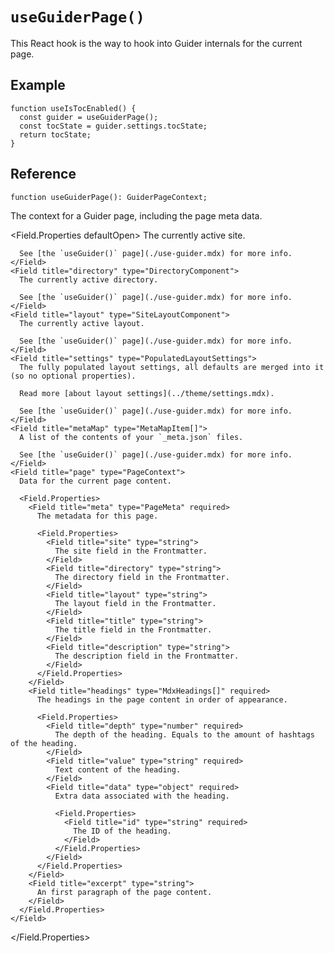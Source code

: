 # `useGuiderPage()`

This React hook is the way to hook into Guider internals for the current page.


## Example

```tsx
function useIsTocEnabled() {
  const guider = useGuiderPage();
  const tocState = guider.settings.tocState;
  return tocState;
}
```


## Reference

```tsx
function useGuiderPage(): GuiderPageContext;
```
<Field title="returnValue" type="GuiderPageContext">
  The context for a Guider page, including the page meta data.

  <Field.Properties defaultOpen>
    <Field title="site" type="SiteComponent">
      The currently active site.

      See [the `useGuider()` page](./use-guider.mdx) for more info.
    </Field>
    <Field title="directory" type="DirectoryComponent">
      The currently active directory.

      See [the `useGuider()` page](./use-guider.mdx) for more info.
    </Field>
    <Field title="layout" type="SiteLayoutComponent">
      The currently active layout.

      See [the `useGuider()` page](./use-guider.mdx) for more info.
    </Field>
    <Field title="settings" type="PopulatedLayoutSettings">
      The fully populated layout settings, all defaults are merged into it (so no optional properties).

      Read more [about layout settings](../theme/settings.mdx).

      See [the `useGuider()` page](./use-guider.mdx) for more info.
    </Field>
    <Field title="metaMap" type="MetaMapItem[]">
      A list of the contents of your `_meta.json` files.

      See [the `useGuider()` page](./use-guider.mdx) for more info.
    </Field>
    <Field title="page" type="PageContext">
      Data for the current page content.

      <Field.Properties>
        <Field title="meta" type="PageMeta" required>
          The metadata for this page.

          <Field.Properties>
            <Field title="site" type="string">
              The site field in the Frontmatter.
            </Field>
            <Field title="directory" type="string">
              The directory field in the Frontmatter.
            </Field>
            <Field title="layout" type="string">
              The layout field in the Frontmatter.
            </Field>
            <Field title="title" type="string">
              The title field in the Frontmatter.
            </Field>
            <Field title="description" type="string">
              The description field in the Frontmatter.
            </Field>
          </Field.Properties>
        </Field>
        <Field title="headings" type="MdxHeadings[]" required>
          The headings in the page content in order of appearance.

          <Field.Properties>
            <Field title="depth" type="number" required>
              The depth of the heading. Equals to the amount of hashtags of the heading.
            </Field>
            <Field title="value" type="string" required>
              Text content of the heading.
            </Field>
            <Field title="data" type="object" required>
              Extra data associated with the heading.

              <Field.Properties>
                <Field title="id" type="string" required>
                  The ID of the heading.
                </Field>
              </Field.Properties>
            </Field>
          </Field.Properties>
        </Field>
        <Field title="excerpt" type="string">
          An first paragraph of the page content.
        </Field>
      </Field.Properties>
    </Field>
  </Field.Properties>
</Field>
